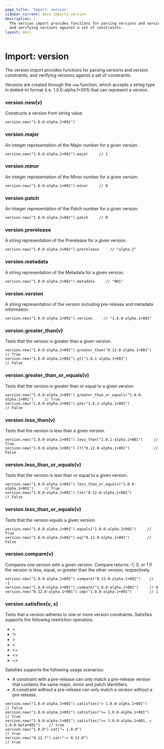 ```yaml
---
page_title: 'Import: version'
sidebar_current: docs-imports-version
description: |-
  The version import provides functions for parsing versions and version constraints,
  and verifying versions against a set of constraints.
layout: docs
---
```


# Import: version

The version import provides functions for parsing versions and version constraints,
and verifying versions against a set of constraints.

Versions are created through the `new` function, which accepts a string type in dotted-tri format (i.e. 1.0.0-alpha.1+001) that can represent a version.

### version.new(v)

Constructs a version from string value.

```sentinel
version.new("1.0.0-alpha.1+001")
```

### version.major

An integer representation of the Major number for a given version .

```sentinel
version.new("1.0.0-alpha.1+001").major     // 1
```

### version.minor

An integer representation of the Minor number for a given version.

```sentinel
version.new("1.0.0-alpha.1+001").minor     // 0
```

### version.patch

An integer representation of the Patch number for a given version.

```sentinel
version.new("1.0.0-alpha.1+001").patch     // 0
```

### version.prerelease

A string representation of the Prerelease for a given version.

```sentinel
version.new("1.0.0-alpha.1+001").prerelease     // "alpha.1"
```

### version.metadata

A string representation of the Metadata for a given version.

```sentinel
version.new("1.0.0-alpha.1+001").metadata     // "001"
```

### version.version

A string representation of the version including pre-release and metadata information.

```sentinel
version.new("1.0.0-alpha.1+001").version     // "1.0.0-alpha.1+001"
```

### version.greater_than(v)

Tests that the version is greater than a given version.

```sentinel
version.new("1.0.0-alpha.1+001").greater_than("0.12.0-alpha.1+001")     // True
version.new("1.0.0-alpha.1+001").gt("1.0.1-alpha.1+001")                // False
```

### version.greater_than_or_equals(v)

Tests that the version is greater than or equal to a given version.

```sentinel
version.new("1.0.0-alpha.1+001").greater_than_or_equals("1.0.0-alpha.1+001")     // True
version.new("1.0.0-alpha.1+001").gte("1.0.1-alpha.1+001")                        // False
```

### version.less_than(v)

Tests that the version is less than a given version.

```sentinel
version.new("1.0.0-alpha.1+001").less_than("1.0.1-alpha.1+001")     // True
version.new("1.0.0-alpha.1+001").lt("0.12.0-alpha.1+001")           // False
```

### version.less_than_or_equals(v)

Tests that the version is less than or equal to a given version.

```sentinel
version.new("1.0.0-alpha.1+001").less_than_or_equals("1.0.0-alpha.1+001")     // True
version.new("1.0.0-alpha.1+001").lte("0.12.0-alpha.1+001")                    // False
```

### version.less_than_or_equals(v)

Tests that the version equals a given version.

```sentinel
version.new("1.0.0-alpha.1+001").equals("1.0.0-alpha.1+001")     // True
version.new("1.0.0-alpha.1+001").eq("0.12.0-alpha.1+001")        // False
```

### version.compare(v)

Compares one version with a given version. Compare returns -1, 0, or 1 if the version is less, equal, or greater than the other version, respectively.

```sentinel
version.new("1.0.0-alpha.1+001").compare("0.12.0-alpha.1+001")    // -1
version.new("1.0.0-alpha.1+001").compare("1.0.0-alpha.1+001")     // 0
version.new("0.12.0-alpha.1+001").cmp("1.0.0-alpha.1+001")        // 1
```

### version.satisfies(v, x)

Tests that a version adheres to one or more version constraints. Satisfies supports the following restriction operators:

- =
- !=
- \>
- <
- \>=
- <=
- ~>

Satisfies supports the following usage scenarios:

- A constraint with a pre-release can only match a pre-release version that contains the same major, minor and patch identifiers.
- A constraint without a pre-release can only match a version without a pre-release.

```sentinel
version.new("1.0.0-alpha.1+001").satisfies("> 1.0.0-alpha.1+001")                       // false
version.new("1.0.0-alpha.1+001").satisfies(">= 1.0.0-alpha.1+001")                      // true
version.new("1.0.0-alpha.1+001").satisfies(">= 1.0.0-alpha.1+001, < 1.0.0-beta+001")    // true
version.new("1.0.0").sat("= 1.0.0")                                                     // true
version.new("0.12.7").sat("~> 0.12.0")                                                  // true
```
